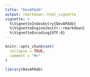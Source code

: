 ```yaml
---
title: "DevAPAdb"
output: rmarkdown::html_vignette
vignette: >
  %\VignetteIndexEntry{DevAPAdb}
  %\VignetteEngine{knitr::rmarkdown}
  %\VignetteEncoding{UTF-8}
---
```


```r
knitr::opts_chunk$set(
  collapse = TRUE,
  comment = "#>"
)
```

```r
library(DevAPAdb)
```
